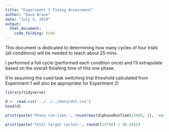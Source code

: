 ```yaml
---
title: "Experiment 2 Timing Assessment"
author: "Dave Braun"
date: "July 3, 2019"
output: 
  html_document:
    code_folding: hide
---
```


This document is dedicated to determining how many cycles of four trials (all conditions) will be needed to reach about 25 mins.  

I performed a full cycle (performed each condition once) and I'll extrapolate based on the overall finishing time of this one phase.   

(I'm assuming the cued task switching trial threshold calculated from Experiment 1 will also be appropriate for Experiment 2)

```r
library(tidyverse)
```

```r
d <- read.csv('../../../data/dst.csv')
head(d)
```



```r
print(paste('Phase run time:', round(max(d$phaseRunTime)/1000, 2), 'seconds'))
```


```r
print(paste('Total target cycles:', round((25*60) / 90.26)))
```
















